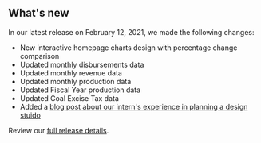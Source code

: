 ## What's new

In our latest release on February 12, 2021, we made the following changes:
- New interactive homepage charts design with percentage change comparison
- Updated <Link href="/downloads/disbursements-by-month" linkType="default">monthly disbursements data</Link>
- Updated <Link href="/downloads/revenue-by-month" linkType="default">monthly revenue data</Link>
- Updated <Link href="/downloads/production-by-month" linkType="default">monthly production data</Link>
- Updated <Link href="/downloads/production" linkType="default">Fiscal Year production data</Link>
- Updated <Link href="/how-revenue-works/coal-excise-tax" linkType="default">Coal Excise Tax data</Link>
- Added a [blog post about our intern's experience in planning a design stuido](https://blog-nrrd.doi.gov)

Review our [full release details](https://github.com/ONRR/nrrd/releases).
